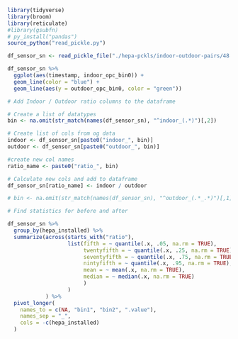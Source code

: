 
```r
library(tidyverse)
library(broom)
library(reticulate)
#library(gsubfn)
# py_install("pandas")
source_python("read_pickle.py")

```


```r

df_sensor_sn <- read_pickle_file("./hepa-pckls/indoor-outdoor-pairs/48 Putnam Street #1/MOD-PM-00130.pckl")


```


```r
df_sensor_sn %>%
  ggplot(aes(timestamp, indoor_opc_bin0)) + 
  geom_line(color = "blue") + 
  geom_line(aes(y = outdoor_opc_bin0, color = "green"))
```


```r
# Add Indoor / Outdoor ratio columns to the dataframe

# Create a list of datatypes
bin <- na.omit(str_match(names(df_sensor_sn), "^indoor_(.*)")[,2])

# Create list of cols from og data 
indoor <- df_sensor_sn[paste0("indoor_", bin)]
outdoor <- df_sensor_sn[paste0("outdoor_", bin)]

#create new col names
ratio_name <- paste0("ratio_", bin)

# Calculate new cols and add to dataframe
df_sensor_sn[ratio_name] <- indoor / outdoor
```

```r
# bin <- na.omit(str_match(names(df_sensor_sn), "^outdoor_(.*_.*)")[,1])

```


```r
# Find statistics for before and after

df_sensor_sn %>%  
  group_by(hepa_installed) %>%
  summarize(across(starts_with("ratio"),
                   list(fifth = ~ quantile(.x, .05, na.rm = TRUE),
                        twentyfifth = ~ quantile(.x, .25, na.rm = TRUE),
                        seventyfifth = ~ quantile(.x, .75, na.rm = TRUE),
                        nintyfifth = ~ quantile(.x, .95, na.rm = TRUE),
                        mean = ~ mean(.x, na.rm = TRUE),
                        median = ~ median(.x, na.rm = TRUE)
                        )
                   )
            ) %>%
  pivot_longer(
    names_to = c(NA, "bin1", "bin2", ".value"),
    names_sep = "_",
    cols = -c(hepa_installed)
  )

```












